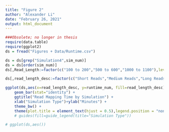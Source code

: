 ---
title: "Figure 2"
author: "Alexander Li"
date: "February 26, 2021"
output: html_document
---


```{r}
###Obsolete; no longer in thesis
require(data.table)
require(ggplot2)
ds = fread("Figures + Data/Runtime.csv")

ds = ds[grep("Simulation4",sim_num)]
ds = ds[order(sim_num)]
ds[,Read_Length:=factor(c("100 to 200","500 to 600","1000 to 1100"),levels=c("100 to 200","500 to 600","1000 to 1100"))]

ds[,read_length_desc:=factor(c("Short Reads","Medium Reads","Long Reads"),levels=c("Short Reads","Medium Reads","Long Reads"))]

ggplot(ds,aes(x=read_length_desc, y=runtime_num, fill=read_length_desc)) + 
    geom_bar(stat="identity") + 
    ggtitle("Read Mapping Time by Simulation") +
    xlab("Simulation Type")+ylab("Minutes") +
    theme_bw() +
    theme(plot.title = element_text(hjust = 0.5),legend.position = "none")
    # guides(fill=guide_legend(title="Simulation Type"))

# ggplot(ds,aes())


```


